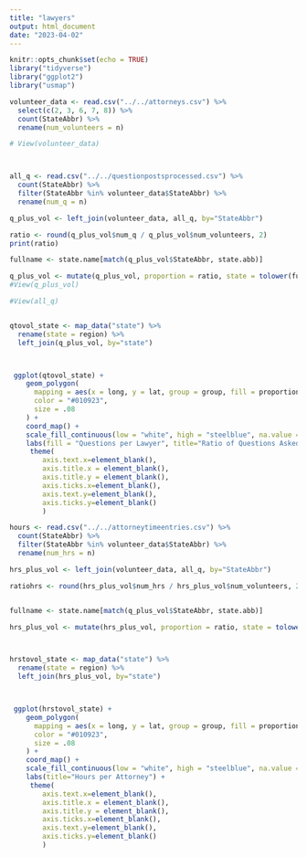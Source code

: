 ```yaml
---
title: "lawyers"
output: html_document
date: "2023-04-02"
---
```


```r
knitr::opts_chunk$set(echo = TRUE)
library("tidyverse")
library("ggplot2")
library("usmap")
```

```r
volunteer_data <- read.csv("../../attorneys.csv") %>%
  select(c(2, 3, 6, 7, 8)) %>%
  count(StateAbbr) %>%
  rename(num_volunteers = n)

# View(volunteer_data)



all_q <- read.csv("../../questionpostsprocessed.csv") %>% 
  count(StateAbbr) %>%
  filter(StateAbbr %in% volunteer_data$StateAbbr) %>%
  rename(num_q = n)

q_plus_vol <- left_join(volunteer_data, all_q, by="StateAbbr")

ratio <- round(q_plus_vol$num_q / q_plus_vol$num_volunteers, 2)
print(ratio)

fullname <- state.name[match(q_plus_vol$StateAbbr, state.abb)]

q_plus_vol <- mutate(q_plus_vol, proportion = ratio, state = tolower(fullname))
#View(q_plus_vol)

#View(all_q)


qtovol_state <- map_data("state") %>%
  rename(state = region) %>%
  left_join(q_plus_vol, by="state")



 ggplot(qtovol_state) +
    geom_polygon(
      mapping = aes(x = long, y = lat, group = group, fill = proportion),
      color = "#010923",
      size = .08
    ) +
    coord_map() +
    scale_fill_continuous(low = "white", high = "steelblue", na.value = "#A3A3A3") +
    labs(fill = "Questions per Lawyer", title="Ratio of Questions Asked to Volunteers") +
     theme(
        axis.text.x=element_blank(), 
        axis.title.x = element_blank(),
        axis.title.y = element_blank(),
        axis.ticks.x=element_blank(), 
        axis.text.y=element_blank(),  
        axis.ticks.y=element_blank()  
        )


```

```r


hours <- read.csv("../../attorneytimeentries.csv") %>% 
  count(StateAbbr) %>%
  filter(StateAbbr %in% volunteer_data$StateAbbr) %>%
  rename(num_hrs = n)

hrs_plus_vol <- left_join(volunteer_data, all_q, by="StateAbbr")

ratiohrs <- round(hrs_plus_vol$num_hrs / hrs_plus_vol$num_volunteers, 2)


fullname <- state.name[match(q_plus_vol$StateAbbr, state.abb)]

hrs_plus_vol <- mutate(hrs_plus_vol, proportion = ratio, state = tolower(fullname))



hrstovol_state <- map_data("state") %>%
  rename(state = region) %>%
  left_join(hrs_plus_vol, by="state")



 ggplot(hrstovol_state) +
    geom_polygon(
      mapping = aes(x = long, y = lat, group = group, fill = proportion),
      color = "#010923",
      size = .08
    ) +
    coord_map() +
    scale_fill_continuous(low = "white", high = "steelblue", na.value = "#A3A3A3") +
    labs(title="Hours per Attorney") +
     theme(
        axis.text.x=element_blank(), 
        axis.title.x = element_blank(),
        axis.title.y = element_blank(),
        axis.ticks.x=element_blank(), 
        axis.text.y=element_blank(),  
        axis.ticks.y=element_blank()  
        )



```
